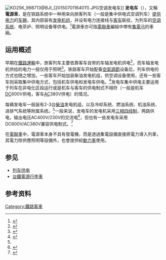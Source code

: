 {{noteTA
|G1=Railway
}}

{{Expand|time=2015-07-02T04:37:37+00:00}}
[[File:KD25K_998713@BJI_(20150701164011).JPG|thumb]]空调发电车]]
'''发电车'''（{{lang-en|Head-end power car}}），又稱'''電源車'''，是在铁路系统中一种用来向旅客列车（一般是集中供电式空调列车）[[列车供电|提供电力]]的[[鐵路車輛|车辆]]，其内部装有[[发电机|发电机组]]，并设有电力连接线与[[鐵路客車|客车]]联挂，为列车的[[空氣調節|空调系统]]、电茶炉、照明设备等供电。<ref name="kdproblem">{{cite journal|author=梁雪松|title=空调发电车的“致命”故障及应对措施|journal=铁道运营技术|location=[[柳州市|柳州市]]|year=2013|issue=01|publisher=广西铁道学会|issn=1006-8686|pages=1-3}}</ref>電源車亦可指[[電聯車|電聯車]]編組中帶有[[集電弓|集電弓]]的車廂。

==运用概述==
早期在[[鐵路運輸|鐵路運輸]]中，旅客列车主要依靠客车自带的车轴发电机供电<ref>{{cite journal|author=毛乾鑫|title=日本鉄路車电装置概况|journal=铁道车辆|year=1963|issue=04|publisher=[[四方车辆研究所|四方车辆研究所]]|location=[[青岛市|青岛市]]|issn=1002-7602|pages=20-25}}</ref>，而车轴发电机供给的电力一般仅用于照明<ref>{{cite journal|author=V·Sergeant|coauthors=季达明|title=客车供电|journal=国外铁道车辆|year=1979|issue=02|publisher=[[四方车辆研究所|四方车辆研究所]]|location=[[青岛市|青岛市]]|issn=1002-7610|pages=27-43}}</ref>。铁路客车开始配备[[空氣調節|空氣調節]]设备后，列车供电的方式也随之增加，一些客车开始加装柴油发电机组，供空调设备使用，还有一些客车则采取集中供电方式，包括机车供电和发电车供电。<ref>{{cite journal|author=李炳权|title=客车空调|journal=铁道车辆|year=1979|issue=07|publisher=[[四方车辆研究所|四方车辆研究所]]|location=[[青岛市|青岛市]]|issn=1002-7602|pages=13}}</ref>发电车集中供电主要运用于列车在非电化区段运行或是机车与客车的供电制式不相符（一般是机车[[直流電|DC]]600V供电，客车[[交流電|AC]]380V供电）的情况。

每辆发电车一般装有2-3台[[柴油|柴油]]发电机组，以及冷却系统、燃油系统、机油系统、进排气系统等附属系统。<ref name="kdproblem"/>一般来说，发电车的发电机采用[[三相電#三相四線制|三相四线制]]，两路供电，输出电压AC400V/230V的交流电<ref name="dai">{{cite journal|author=戴舜华|title=发电车集中供电与DC600V供电特点及改进建议|journal=铁道机车车辆|year=2006|volume=26|issue=03|publisher=[[中国铁道科学研究院|中国铁道科学研究院]];中国铁道学会牵引动力委员会|location=[[北京市|北京市]]|issn=1008-7842|pages=56}}</ref>，但也有一些发电车采用DC600V/AC380V兼容供电制式。<ref>{{cite journal|author=罗斌|coauthors=于福宝|title=25K型提速发电车|journal=铁道车辆|year=1999|volume=37|issue=12|publisher=[[四方车辆研究所|四方车辆研究所]]|location=[[青岛市|青岛市]]|issn=1002-7602|pages=6}}</ref>

在[[電聯車|電聯車]]中，電源車本身不具有發電機，而是透過集電設備直接將電力導入列車，其電力除供應照明等設備外，也會提供給[[動車|動力車]]使用。

==参见==
{{Commonscat|Generator cars}}
*[[列车供电|列车供电]]
*[[台鐵電源行李車|台鐵電源行李車]]

==参考资料==
{{reflist}}

[[Category:鐵路客車|Category:鐵路客車]]